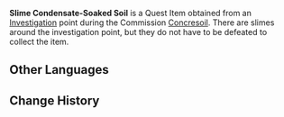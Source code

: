 {{Item Infobox
|id           = 101905
|image        = Item Parcel.png
|type         = Quest Items
|description  = Soil soaked with Slime Condensate. What will Akim use this sticky stuff for?
|source1      = [[Concresoil]]
}}
'''Slime Condensate-Soaked Soil''' is a Quest Item obtained from an [[Investigation]] point during the Commission [[Concresoil]]. There are slimes around the investigation point, but they do not have to be defeated to collect the item.

==Other Languages==
{{Other Languages
|default_hidden = 1
|en      = Slime Condensate-Soaked Soil
|zhs     = 浸有史莱姆凝液的泥土
|zhs_rm  = Jìnyǒu Shǐláimǔ Níngyè de Nítǔ
|zht     = 浸有史萊姆凝液的泥土
|zht_rm  = Jìnyǒu Shǐláimǔ Níngyè de Nítǔ
|ja      = スライムの液体を染み込ませた土
|ja_rm   = Suraimu no Ekitai wo Shimikomaseta Tsuchi
|ko      = 슬라임 응축액이 스며든 진흙
|ko_rm   = Seullaim Eungchuk'aek-i Seumyeodeun Jinheuk
|es      = Barro impregnado de condensado de Slime
|fr      = Terre gorgée de bave de Blob
|ru      = Земля, пропитанная слизью слайма
|th      = ดินที่ชุ่มไปด้วยเมือกของ Slime
|th_rm   = 
|vi      = Đất Thấm Dịch Slime
|de      = Mit Schleimabsonderung vollgesogener Lehm
|id      = Tanah yang Direndam dengan Slime Condensate
|pt      = Barro com Condensado de Slime
|tr      = Bodurlop Özü Kaplı Toprak
|it      = Terra impregnata di bava di Melmoso
}}

==Change History==
{{Change History|3.0}}